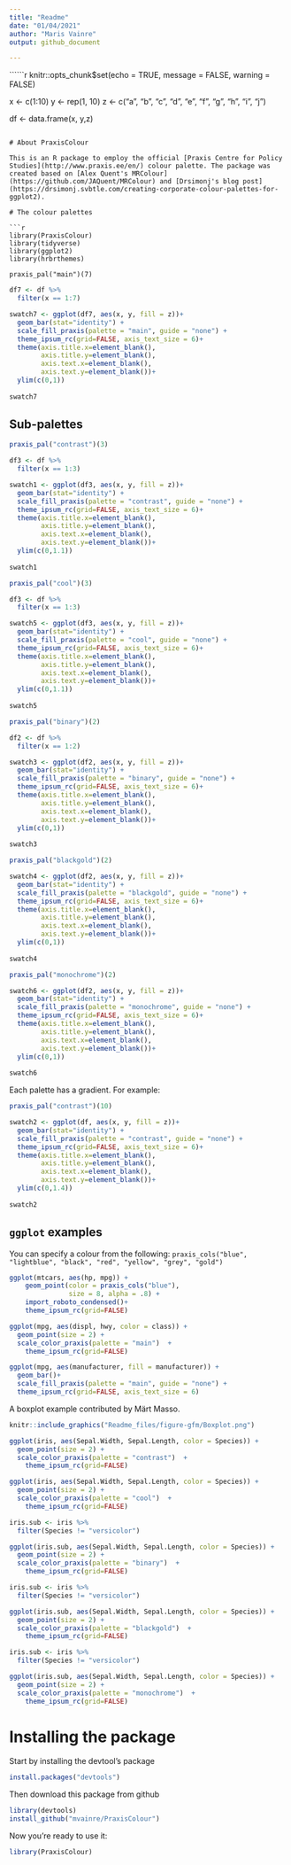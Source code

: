 ---
title: "Readme"
date: "01/04/2021"
author: "Maris Vainre"
output: github_document

---

``````{r setup, include=FALSE}
knitr::opts_chunk$set(echo = TRUE, message = FALSE, warning = FALSE)

x <- c(1:10)
y <- rep(1, 10)
z <- c("a", "b", "c", "d", "e", "f", "g", "h", "i", "j")

df <- data.frame(x, y,z) 

```

# About PraxisColour

This is an R package to employ the official [Praxis Centre for Policy Studies](http://www.praxis.ee/en/) colour palette. The package was created based on [Alex Quent's MRColour](https://github.com/JAQuent/MRColour) and [Drsimonj's blog post](https://drsimonj.svbtle.com/creating-corporate-colour-palettes-for-ggplot2).

# The colour palettes

```{r palettesMain3, message=FALSE, warning=FALSE, include=TRUE}
library(PraxisColour)
library(tidyverse)
library(ggplot2)
library(hrbrthemes)

praxis_pal("main")(7)
```

```{r swatchMain, fig.width=10,fig.height=2, echo=FALSE}
df7 <- df %>%
  filter(x == 1:7)

swatch7 <- ggplot(df7, aes(x, y, fill = z))+
  geom_bar(stat="identity") +
  scale_fill_praxis(palette = "main", guide = "none") +
  theme_ipsum_rc(grid=FALSE, axis_text_size = 6)+
  theme(axis.title.x=element_blank(),
        axis.title.y=element_blank(),
        axis.text.x=element_blank(),
        axis.text.y=element_blank())+
  ylim(c(0,1))
  
swatch7
```

## Sub-palettes

```{r paletteContrast}
praxis_pal("contrast")(3)
```

```{r swatchContrast, fig.width=4,fig.height=2, echo=FALSE}
df3 <- df %>%
  filter(x == 1:3)

swatch1 <- ggplot(df3, aes(x, y, fill = z))+
  geom_bar(stat="identity") +
  scale_fill_praxis(palette = "contrast", guide = "none") +
  theme_ipsum_rc(grid=FALSE, axis_text_size = 6)+
  theme(axis.title.x=element_blank(),
        axis.title.y=element_blank(),
        axis.text.x=element_blank(),
        axis.text.y=element_blank())+
  ylim(c(0,1.1))
  
swatch1
```

```{r paletteCool}
praxis_pal("cool")(3)
```

```{r swatchCool, fig.width=4,fig.height=2, echo=FALSE}
df3 <- df %>%
  filter(x == 1:3)

swatch5 <- ggplot(df3, aes(x, y, fill = z))+
  geom_bar(stat="identity") +
  scale_fill_praxis(palette = "cool", guide = "none") +
  theme_ipsum_rc(grid=FALSE, axis_text_size = 6)+
  theme(axis.title.x=element_blank(),
        axis.title.y=element_blank(),
        axis.text.x=element_blank(),
        axis.text.y=element_blank())+
  ylim(c(0,1.1))
  
swatch5
```

```{r paletteBinary}
praxis_pal("binary")(2)
```

```{r swatchBinary, fig.width=3,fig.height=1.9, echo=FALSE}
df2 <- df %>%
  filter(x == 1:2)

swatch3 <- ggplot(df2, aes(x, y, fill = z))+
  geom_bar(stat="identity") +
  scale_fill_praxis(palette = "binary", guide = "none") +
  theme_ipsum_rc(grid=FALSE, axis_text_size = 6)+
  theme(axis.title.x=element_blank(),
        axis.title.y=element_blank(),
        axis.text.x=element_blank(),
        axis.text.y=element_blank())+
  ylim(c(0,1))
  
swatch3
```

```{r paletteBlackGold}
praxis_pal("blackgold")(2)
```

```{r swatchBG, fig.width=3,fig.height=1.9, echo=FALSE}
swatch4 <- ggplot(df2, aes(x, y, fill = z))+
  geom_bar(stat="identity") +
  scale_fill_praxis(palette = "blackgold", guide = "none") +
  theme_ipsum_rc(grid=FALSE, axis_text_size = 6)+
  theme(axis.title.x=element_blank(),
        axis.title.y=element_blank(),
        axis.text.x=element_blank(),
        axis.text.y=element_blank())+
  ylim(c(0,1))
  
swatch4
```


```{r paletteMonochrome}
praxis_pal("monochrome")(2)
```

```{r swatchMono, fig.width=3,fig.height=1.9, echo=FALSE}
swatch6 <- ggplot(df2, aes(x, y, fill = z))+
  geom_bar(stat="identity") +
  scale_fill_praxis(palette = "monochrome", guide = "none") +
  theme_ipsum_rc(grid=FALSE, axis_text_size = 6)+
  theme(axis.title.x=element_blank(),
        axis.title.y=element_blank(),
        axis.text.x=element_blank(),
        axis.text.y=element_blank())+
  ylim(c(0,1))
  
swatch6
```

Each palette has a gradient. For example:

```{r palettesMain10, message=FALSE, warning=FALSE, include=TRUE}
praxis_pal("contrast")(10)
```

```{r swatchMain10, fig.width=10,fig.height=2, echo=FALSE}

swatch2 <- ggplot(df, aes(x, y, fill = z))+
  geom_bar(stat="identity") +
  scale_fill_praxis(palette = "contrast", guide = "none") +
  theme_ipsum_rc(grid=FALSE, axis_text_size = 6)+
  theme(axis.title.x=element_blank(),
        axis.title.y=element_blank(),
        axis.text.x=element_blank(),
        axis.text.y=element_blank())+
  ylim(c(0,1.4))
  
swatch2
```


## `ggplot` examples

You can specify a colour from the following: `praxis_cols("blue", "lightblue", "black", "red", "yellow", "grey", "gold")`

```{r dotsSin, warning=FALSE}
ggplot(mtcars, aes(hp, mpg)) +
    geom_point(color = praxis_cols("blue"),
               size = 8, alpha = .8) +
    import_roboto_condensed()+
    theme_ipsum_rc(grid=FALSE)
```

```{r dotsall, warning=FALSE}
ggplot(mpg, aes(displ, hwy, color = class)) +
  geom_point(size = 2) +
  scale_color_praxis(palette = "main")  +
    theme_ipsum_rc(grid=FALSE)
```

``` {r barAll, warning=FALSE}
ggplot(mpg, aes(manufacturer, fill = manufacturer)) +
  geom_bar()+
  scale_fill_praxis(palette = "main", guide = "none") +
  theme_ipsum_rc(grid=FALSE, axis_text_size = 6)
```

A boxplot example contributed by Märt Masso.

```{r boxplot, echo=FALSE, fig.align='left', fig.cap=, message=FALSE, warning=FALSE, out.width="90%",fig.cap = ""}

knitr::include_graphics("Readme_files/figure-gfm/Boxplot.png")

```

```{r dotsCon, warning=FALSE}
ggplot(iris, aes(Sepal.Width, Sepal.Length, color = Species)) +
  geom_point(size = 2) +
  scale_color_praxis(palette = "contrast")  +
    theme_ipsum_rc(grid=FALSE)
```


```{r dots2, warning=FALSE}
ggplot(iris, aes(Sepal.Width, Sepal.Length, color = Species)) +
  geom_point(size = 2) +
  scale_color_praxis(palette = "cool")  +
    theme_ipsum_rc(grid=FALSE)
```


```{r dotsBin, warning=FALSE}

iris.sub <- iris %>%
  filter(Species != "versicolor")

ggplot(iris.sub, aes(Sepal.Width, Sepal.Length, color = Species)) +
  geom_point(size = 2) +
  scale_color_praxis(palette = "binary")  +
    theme_ipsum_rc(grid=FALSE)
```


```{r dotsBG, warning=FALSE}

iris.sub <- iris %>%
  filter(Species != "versicolor")

ggplot(iris.sub, aes(Sepal.Width, Sepal.Length, color = Species)) +
  geom_point(size = 2) +
  scale_color_praxis(palette = "blackgold")  +
    theme_ipsum_rc(grid=FALSE)
```

```{r dotsMono, warning=FALSE}

iris.sub <- iris %>%
  filter(Species != "versicolor")

ggplot(iris.sub, aes(Sepal.Width, Sepal.Length, color = Species)) +
  geom_point(size = 2) +
  scale_color_praxis(palette = "monochrome")  +
    theme_ipsum_rc(grid=FALSE)
```

# Installing the package

Start by installing the devtool's package

```{r devtoolsInstall, eval=FALSE, message=FALSE, warning=FALSE, include=TRUE}
install.packages("devtools")
```

Then download this package from github
```{r GithubDL, eval=FALSE, message=FALSE, warning=FALSE, include=TRUE}
library(devtools)
install_github("mvainre/PraxisColour")
```
Now you're ready to use it:
```{r Run, message=FALSE, warning=FALSE, eval=FALSE,  include=TRUE}
library(PraxisColour)
```
